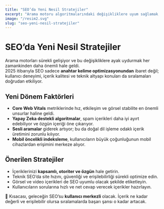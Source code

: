 ```yaml
---
title: "SEO’da Yeni Nesil Stratejiler"
excerpt: "Arama motoru algoritmalarındaki değişikliklere uyum sağlamak, kullanıcı deneyimine öncelik vermek ve içerik kalitesini artırmak artık SEO’da başarı için en kritik adımlar."
image: "/resim2.svg"
slug: "seo-yeni-nesil-stratejiler"
---
```


# SEO’da Yeni Nesil Stratejiler

Arama motorları sürekli gelişiyor ve bu değişikliklere ayak uydurmak her zamankinden daha önemli hale geldi.  
2025 itibarıyla SEO sadece **anahtar kelime optimizasyonundan** ibaret değil; kullanıcı deneyimi, içerik kalitesi ve teknik altyapı konuları da sıralamaları doğrudan etkiliyor.

## Yeni Dönem Faktörleri

- **Core Web Vitals** metriklerinde hız, etkileşim ve görsel stabilite en önemli unsurlar haline geldi.
- **Yapay Zeka destekli algoritmalar**, spam içerikleri daha iyi ayırt edebiliyor ve özgün içeriği öne çıkarıyor.
- **Sesli aramalar** giderek artıyor; bu da doğal dil işleme odaklı içerik üretimini zorunlu kılıyor.
- **Mobil öncelikli indeksleme**, kullanıcıların büyük çoğunluğunun mobil cihazlardan erişimini merkeze alıyor.

## Önerilen Stratejiler

- İçeriklerinizi **kapsamlı, otoriter ve özgün** hale getirin.
- Teknik SEO’da site hızını, güvenliği ve erişilebilirliği sürekli optimize edin.
- Görsel ve video içerikleri de SEO uyumlu olacak şekilde etiketleyin.
- Kullanıcıların sorularına hızlı ve net cevap verecek içerikler hazırlayın.

🚀 Kısacası, geleceğin SEO’su **kullanıcı merkezli** olacak. İçerik ne kadar değerli ve erişilebilir olursa sıralamalarda başarı şansı o kadar artacak.
